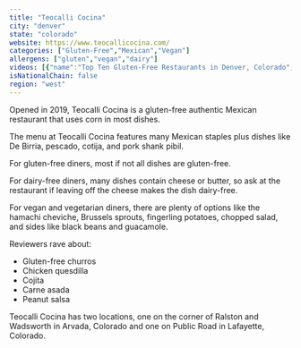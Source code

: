 ```yaml
---
title: "Teocalli Cocina"
city: "denver"
state: "colorado"
website: https://www.teocallicocina.com/
categories: ["Gluten-Free","Mexican","Vegan"]
allergens: ["gluten","vegan","dairy"]
videos: [{"name":"Top Ten Gluten-Free Restaurants in Denver, Colorado","url":"https://www.youtube.com/watch?v=bNbhGexozas"}]
isNationalChain: false
region: "west"
---
```

Opened in 2019, Teocalli Cocina is a gluten-free authentic Mexican restaurant that uses corn in most dishes.

The menu at Teocalli Cocina features many Mexican staples plus dishes like De Birria, pescado, cotija, and pork shank pibil.

For gluten-free diners, most if not all dishes are gluten-free.

For dairy-free diners, many dishes contain cheese or butter, so ask at the restaurant if leaving off the cheese makes the dish dairy-free.

For vegan and vegetarian diners, there are plenty of options like the hamachi cheviche, Brussels sprouts, fingerling potatoes, chopped salad, and sides like black beans and guacamole.

Reviewers rave about:
* Gluten-free churros
* Chicken quesdilla
* Cojita
* Carne asada
* Peanut salsa

Teocalli Cocina has two locations, one on the corner of Ralston and Wadsworth in Arvada, Colorado and one on Public Road in Lafayette, Colorado.
